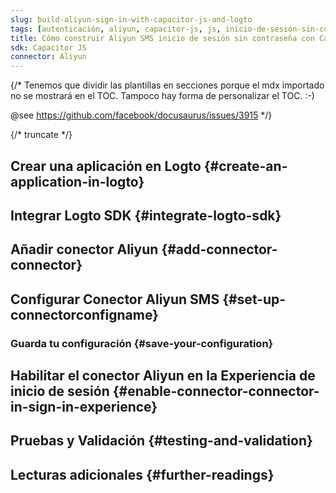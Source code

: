 ```yaml
---
slug: build-aliyun-sign-in-with-capacitor-js-and-logto
tags: [autenticación, aliyun, capacitor-js, js, inicio-de-sesión-sin-contraseña, inicio-de-sesión, login]
title: Cómo construir Aliyun SMS inicio de sesión sin contraseña con Capacitor JS
sdk: Capacitor JS
connector: Aliyun
---
```


{/*
  Tenemos que dividir las plantillas en secciones porque el mdx importado no se mostrará en el TOC.
  Tampoco hay forma de personalizar el TOC. :-)

  @see https://github.com/facebook/docusaurus/issues/3915
*/}



{/* truncate */}

<Intro connector={connector} sdk="Capacitor JS" link="https://capacitorjs.com" />

## Crear una aplicación en Logto \{#create-an-application-in-logto}

<CreateApplication type="Aplicación nativa (Native app)" framework="Capacitor JS" />

## Integrar Logto SDK \{#integrate-logto-sdk}

<IntegrateSdk />

## Añadir conector Aliyun \{#add-connector-connector}

<AddPasswordlessConnector
  connector={connector}
  connectorType="SMS"
  passwordlessSignUpIdentifier="Número de teléfono"
/>

## Configurar Conector Aliyun SMS \{#set-up-connectorconfigname}

<ConnectorGuide />

### Guarda tu configuración \{#save-your-configuration}

<SaveYourConfiguration connector={connector} />

## Habilitar el conector Aliyun en la Experiencia de inicio de sesión \{#enable-connector-connector-in-sign-in-experience}

<EnablePasswordlessConnector
  connectorType="SMS"
  passwordlessSignUpIdentifier="Número de teléfono"
/>

## Pruebas y Validación \{#testing-and-validation}

<TestingAndValidation connector={connector} sdk="Capacitor JS" />

## Lecturas adicionales \{#further-readings}

<FurtherReadings />

